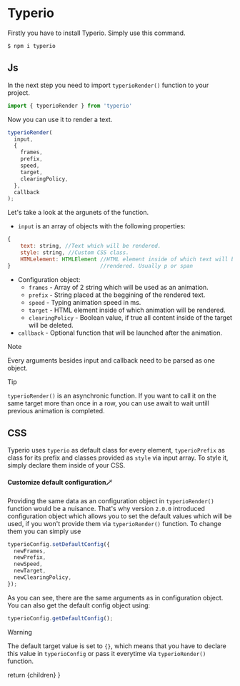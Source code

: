  
# Typerio

Firstly you have to install Typerio. Simply use this command.

```console
$ npm i typerio
```
## Js

In the next step you need to import ``typerioRender()`` function to your project.

```js
import { typerioRender } from 'typerio'
```
Now you can use it to render a text.

```js
typerioRender(
  input,
  {
    frames,
    prefix,
    speed,
    target,
    clearingPolicy,
  },
  callback
);
```

Let's take a look at the argunets of the function.
- ``input`` is an array of objects with the following properties:

```js
{
    text: string, //Text which will be rendered.
    style: string, //Custom CSS class.
    HTMLelement: HTMLElement //HTML element inside of which text will be
}                            //rendered. Usually p or span
```
- Configuration object:
  - `frames` - Array of 2 string which will be used as an animation.
  - `prefix` - String placed at the beggining of the rendered text.
  - `speed` - Typing animation speed in ms.
  - `target` - HTML element inside of which animation will be rendered.
  - `clearingPolicy` - Boolean value, if true all content inside of the target will be deleted.
- `callback` - Optional function that will be launched after the animation.
> [!NOTE]  
> Every arguments besides input and callback need to be parsed as one object.

>[!TIP]
>``typerioRender()`` is an asynchronic function. If you want to call it on the same target more than once in a row, you can use await to wait untill previous animation is completed.

## CSS

Typerio uses ``typerio`` as default class for every element, ``typerioPrefix`` as class for its prefix and classes provided as ``style`` via input array. To style it, simply declare them inside of your CSS.

#### Customize default configuration🪄

Providing the same data as an configuration object in `typerioRender()` function would be a nuisance. That's why version `2.0.0` introduced configuration object which allows you to set the default values which will be used, if you won't provide them via `typerioRender()` function. To change them you can simply use

```javascript
typerioConfig.setDefaultConfig({
  newFrames,
  newPrefix,
  newSpeed,
  newTarget,
  newClearingPolicy,
});
```

As you can see, there are the same arguments as in configuration object. You can also get the default config object using:

```javascript
typerioConfig.getDefaultConfig();
```
> [!WARNING]  
> The default target value is set to `{}`, which means that you have to declare this value in `typerioConfig` or pass it everytime via `typerioRender()` function.

  return <MdxLayout>{children}</MdxLayout>
}
